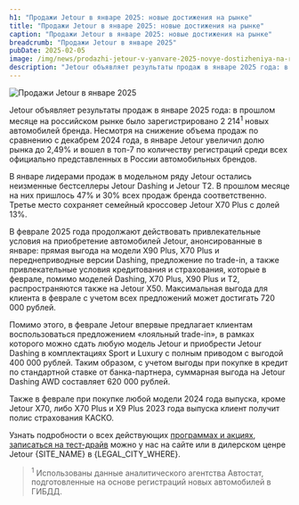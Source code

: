```yaml
---
h1: "Продажи Jetour в январе 2025: новые достижения на рынке"
title: "Продажи Jetour в январе 2025: новые достижения на рынке"
caption: "Продажи Jetour в январе 2025: новые достижения на рынке"
breadcrumb: "Продажи Jetour в январе 2025"
pubDate: 2025-02-05
image: /img/news/prodazhi-jetour-v-yanvare-2025-novye-dostizheniya-na-rynke/thumb.webp
description: "Jetour объявляет результаты продаж в январе 2025 года: в прошлом месяце на российском рынке было зарегистрировано 2 214  новых автомобилей бренда. Несмотря на снижение объема продаж по сравнению с декабрем 2024 года, в январе Jetour увеличил долю рынка до 2,49% и вошел в топ-7 по количеству регистраций среди всех официально представленных в России автомобильных брендов."
---
```




<img src="/img/news/prodazhi-jetour-v-yanvare-2025-novye-dostizheniya-na-rynke/1.webp" class="mb-10" alt="Продажи Jetour в январе 2025" />

Jetour объявляет результаты продаж в январе 2025 года: в прошлом месяце на российском рынке было зарегистрировано 2 214<sup>1</sup> новых автомобилей бренда. Несмотря на снижение объема продаж по сравнению с декабрем 2024 года, в январе Jetour увеличил долю рынка до 2,49% и вошел в топ-7 по количеству регистраций среди всех официально представленных в России автомобильных брендов.

В январе лидерами продаж в модельном ряду Jetour остались неизменные бестселлеры Jetour Dashing и Jetour T2. В прошлом месяце на них пришлось 47% и 30% всех продаж бренда соответственно. Третье место сохраняет семейный кроссовер Jetour X70 Plus с долей 13%.

В феврале 2025 года продолжают действовать привлекательные условия на приобретение автомобилей Jetour, анонсированные в январе: прямая выгода на модели X90 Plus, X70 Plus и переднеприводные версии Dashing, предложение по trade-in, а также привлекательные условия кредитования и страхования, которые в феврале, помимо моделей Dashing, X70 Plus, X90 Plus и Т2, распространяются также на Jetour X50. Максимальная выгода для клиента в феврале с учетом всех предложений может достигать 720 000 рублей.

Помимо этого, в феврале Jetour впервые предлагает клиентам воспользоваться предложением «лояльный trade-in», в рамках которого можно сдать любую модель Jetour и приобрести Jetour Dashing в комплектациях Sport и Luxury с полным приводом с выгодой 400 000 рублей. Таким образом, c учетом выгоды при покупке в кредит по стандартной ставке от банка-партнера, суммарная выгода на Jetour Dashing AWD  составляет 620 000 рублей.

Также в феврале при покупке любой модели 2024 года выпуска, кроме Jetour X70, либо Х70 Plus и Х9 Plus 2023 года выпуска клиент получит полис страхования КАСКО.

Узнать подробности о всех действующих [программах и акциях](/special-offers/), [записаться на тест-драйв](/test-drive/) можно у нас на сайте или в дилерском ценре Jetour {SITE_NAME} в {LEGAL_CITY_WHERE}.

<SpecialSalonsInfo dataFormName="Узнать подробнее. Jetour представляет Т2 в новом цвете кузова" />

> <sup>1</sup> Использованы данные аналитического агентства Автостат, подготовленные на основе регистраций новых автомобилей в ГИБДД.